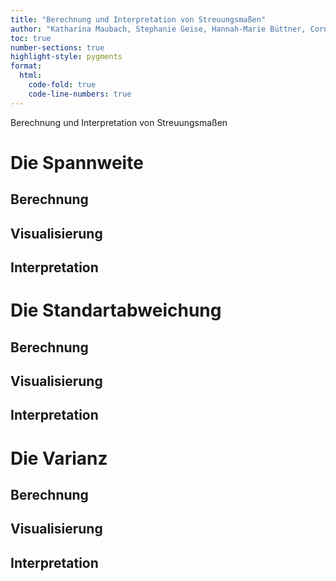 ```yaml
---
title: "Berechnung und Interpretation von Streuungsmaßen"
author: "Katharina Maubach, Stephanie Geise, Hannah-Marie Büttner, Cornelius Puschmann, & Patrick Zerrer"
toc: true
number-sections: true
highlight-style: pygments
format:
  html:
    code-fold: true
    code-line-numbers: true
---
```


Berechnung und Interpretation von Streuungsmaßen

# Die Spannweite

## Berechnung 

## Visualisierung

## Interpretation

# Die Standartabweichung

## Berechnung 

## Visualisierung

## Interpretation

# Die Varianz

## Berechnung 

## Visualisierung

## Interpretation

